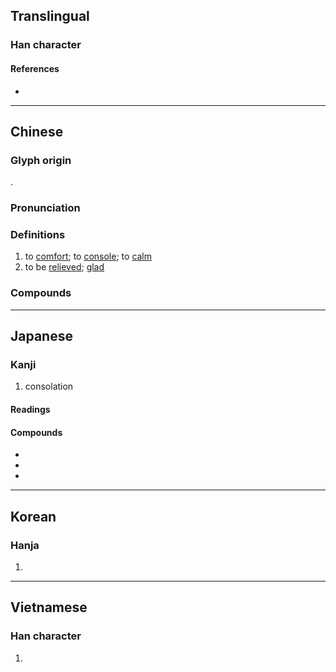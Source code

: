{{character info/new}}
==Translingual==

===Han character===
{{Han char|rn=61|rad=心|as=11|sn=15|four=74330|canj=SIP,XSIP|ids=⿱尉心}}

====References====
* {{Han ref|kx=0400.030|dkj=11135|dj=0739.230|hdz=42343.150|uh=6170|ud=24944|bh=BCA2|bd=48290}}

----

==Chinese==
{{zh-forms}}

===Glyph origin===
{{Han etym}}
{{Han compound|尉|心|ls=psc|c1=p|c2=s}}.

===Pronunciation===
{{zh-pron
|m=wèi
|c=wai3
|h=pfs=vi
|mn=qz,tw,xm:ùi/zz:ùiⁿ
|mn-t=uê3
|mc=y
|oc=y
|cat=v,a
}}

===Definitions===
{{zh-hanzi}}

# to [[comfort]]; to [[console]]; to [[calm]]
# to be [[relieved]]; [[glad]]

===Compounds===
{{zh-der|存慰|慰留|慰勞|慰情勝無|慰安婦|慰問金|慰唁|慰勉|勸慰|弔慰|快慰|宣慰|慰藉|告慰|安慰|大慰|寬慰|慰問|慰安|撫慰|欣慰|自慰|聊以自慰|解慰}}

----

==Japanese==

===Kanji===
{{ja-kanji|grade=c|rs=心11}}

# consolation

====Readings====
{{ja-readings
|goon=い<ゐ
|kanon=い<ゐ
|kun=なぐさ-, なぐさ-む, なぐさ-み, なぐさ-める, なぐさめ-, なぐさ-め
}}

====Compounds====
* {{ja-r|慰霊碑|いれいひ}}
* {{ja-r|慰労|いろう}}
* {{ja-r|自%慰|じ%い}}

----

==Korean==

===Hanja===
{{ko-hanja|hangeul=위|eumhun=[[위로할]] [[위]] (''wirohal, wi'')|rv=wi|mr=wi|y=wi}}

# {{defn|lang=ko|sort=心11}}

----

==Vietnamese==

===Han character===
{{vi-hantu|[[ủy]], [[uý]], [[ủi]]|rs=心11}}

# {{defn|lang=vi|sort=心11}}